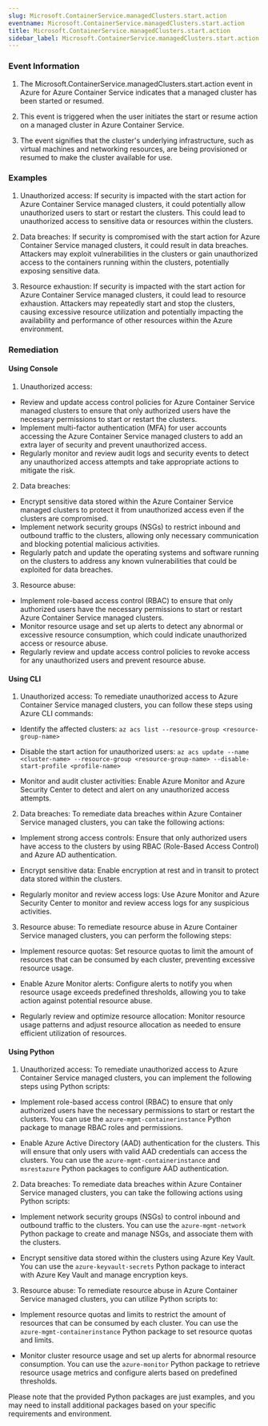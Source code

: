 ```yaml
--- 
slug: Microsoft.ContainerService.managedClusters.start.action
eventname: Microsoft.ContainerService.managedClusters.start.action
title: Microsoft.ContainerService.managedClusters.start.action
sidebar_label: Microsoft.ContainerService.managedClusters.start.action
---
```

                       
### Event Information

1. The Microsoft.ContainerService.managedClusters.start.action event in Azure for Azure Container Service indicates that a managed cluster has been started or resumed.

2. This event is triggered when the user initiates the start or resume action on a managed cluster in Azure Container Service.

3. The event signifies that the cluster's underlying infrastructure, such as virtual machines and networking resources, are being provisioned or resumed to make the cluster available for use.


### Examples

1. Unauthorized access: If security is impacted with the start action for Azure Container Service managed clusters, it could potentially allow unauthorized users to start or restart the clusters. This could lead to unauthorized access to sensitive data or resources within the clusters.

2. Data breaches: If security is compromised with the start action for Azure Container Service managed clusters, it could result in data breaches. Attackers may exploit vulnerabilities in the clusters or gain unauthorized access to the containers running within the clusters, potentially exposing sensitive data.

3. Resource exhaustion: If security is impacted with the start action for Azure Container Service managed clusters, it could lead to resource exhaustion. Attackers may repeatedly start and stop the clusters, causing excessive resource utilization and potentially impacting the availability and performance of other resources within the Azure environment.

### Remediation

#### Using Console

1. Unauthorized access:
- Review and update access control policies for Azure Container Service managed clusters to ensure that only authorized users have the necessary permissions to start or restart the clusters.
- Implement multi-factor authentication (MFA) for user accounts accessing the Azure Container Service managed clusters to add an extra layer of security and prevent unauthorized access.
- Regularly monitor and review audit logs and security events to detect any unauthorized access attempts and take appropriate actions to mitigate the risk.

2. Data breaches:
- Encrypt sensitive data stored within the Azure Container Service managed clusters to protect it from unauthorized access even if the clusters are compromised.
- Implement network security groups (NSGs) to restrict inbound and outbound traffic to the clusters, allowing only necessary communication and blocking potential malicious activities.
- Regularly patch and update the operating systems and software running on the clusters to address any known vulnerabilities that could be exploited for data breaches.

3. Resource abuse:
- Implement role-based access control (RBAC) to ensure that only authorized users have the necessary permissions to start or restart Azure Container Service managed clusters.
- Monitor resource usage and set up alerts to detect any abnormal or excessive resource consumption, which could indicate unauthorized access or resource abuse.
- Regularly review and update access control policies to revoke access for any unauthorized users and prevent resource abuse.

#### Using CLI

1. Unauthorized access: To remediate unauthorized access to Azure Container Service managed clusters, you can follow these steps using Azure CLI commands:

- Identify the affected clusters: `az acs list --resource-group <resource-group-name>`

- Disable the start action for unauthorized users: `az acs update --name <cluster-name> --resource-group <resource-group-name> --disable-start-profile <profile-name>`

- Monitor and audit cluster activities: Enable Azure Monitor and Azure Security Center to detect and alert on any unauthorized access attempts.

2. Data breaches: To remediate data breaches within Azure Container Service managed clusters, you can take the following actions:

- Implement strong access controls: Ensure that only authorized users have access to the clusters by using RBAC (Role-Based Access Control) and Azure AD authentication.

- Encrypt sensitive data: Enable encryption at rest and in transit to protect data stored within the clusters.

- Regularly monitor and review access logs: Use Azure Monitor and Azure Security Center to monitor and review access logs for any suspicious activities.

3. Resource abuse: To remediate resource abuse in Azure Container Service managed clusters, you can perform the following steps:

- Implement resource quotas: Set resource quotas to limit the amount of resources that can be consumed by each cluster, preventing excessive resource usage.

- Enable Azure Monitor alerts: Configure alerts to notify you when resource usage exceeds predefined thresholds, allowing you to take action against potential resource abuse.

- Regularly review and optimize resource allocation: Monitor resource usage patterns and adjust resource allocation as needed to ensure efficient utilization of resources.

#### Using Python

1. Unauthorized access: To remediate unauthorized access to Azure Container Service managed clusters, you can implement the following steps using Python scripts:

- Implement role-based access control (RBAC) to ensure that only authorized users have the necessary permissions to start or restart the clusters. You can use the `azure-mgmt-containerinstance` Python package to manage RBAC roles and permissions.

- Enable Azure Active Directory (AAD) authentication for the clusters. This will ensure that only users with valid AAD credentials can access the clusters. You can use the `azure-mgmt-containerinstance` and `msrestazure` Python packages to configure AAD authentication.

2. Data breaches: To remediate data breaches within Azure Container Service managed clusters, you can take the following actions using Python scripts:

- Implement network security groups (NSGs) to control inbound and outbound traffic to the clusters. You can use the `azure-mgmt-network` Python package to create and manage NSGs, and associate them with the clusters.

- Encrypt sensitive data stored within the clusters using Azure Key Vault. You can use the `azure-keyvault-secrets` Python package to interact with Azure Key Vault and manage encryption keys.

3. Resource abuse: To remediate resource abuse in Azure Container Service managed clusters, you can utilize Python scripts to:

- Implement resource quotas and limits to restrict the amount of resources that can be consumed by each cluster. You can use the `azure-mgmt-containerinstance` Python package to set resource quotas and limits.

- Monitor cluster resource usage and set up alerts for abnormal resource consumption. You can use the `azure-monitor` Python package to retrieve resource usage metrics and configure alerts based on predefined thresholds.

Please note that the provided Python packages are just examples, and you may need to install additional packages based on your specific requirements and environment.


 
